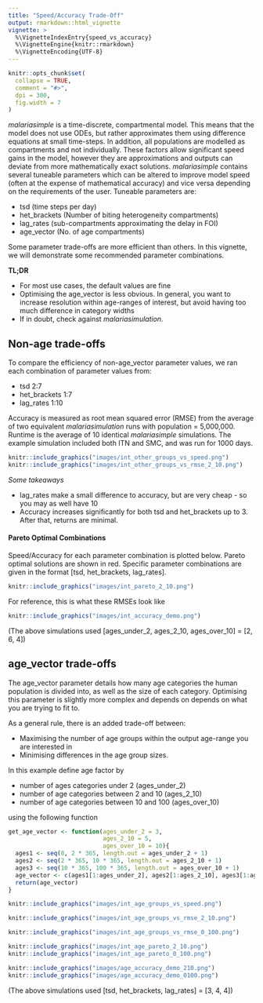 ---
title: "Speed/Accuracy Trade-Off"
output: rmarkdown::html_vignette
vignette: >
  %\VignetteIndexEntry{speed_vs_accuracy}
  %\VignetteEngine{knitr::rmarkdown}
  %\VignetteEncoding{UTF-8}
---

```{r, include = FALSE}
knitr::opts_chunk$set(
  collapse = TRUE,
  comment = "#>",
  dpi = 300,
  fig.width = 7
)
```

*malariasimple* is a time-discrete, compartmental model. This means that the model does not use ODEs, but rather approximates them using difference equations at small time-steps. In addition, all populations are modelled as compartments and not individually. These factors allow significant speed gains in the model, however they are approximations and outputs can deviate from more mathematically exact solutions. *malariasimple* contains several tuneable parameters which can be altered to improve model speed (often at the expense of mathematical accuracy) and vice versa depending on the requirements of the user. Tuneable parameters are:

- tsd (time steps per day)
- het_brackets (Number of biting heterogeneity compartments)
- lag_rates (sub-compartments approximating the delay in FOI)
- age_vector (No. of age compartments)

Some parameter trade-offs are more efficient than others. In this vignette, we will demonstrate some recommended parameter combinations. 

**TL;DR**

- For most use cases, the default values are fine
- Optimising the age_vector is less obvious. In general, you want to increase resolution within age-ranges of interest, but avoid having too much difference in category widths
- If in doubt, check against *malariasimulation*. 

## Non-age trade-offs
To compare the efficiency of non-age_vector parameter values, we ran each combination of parameter values from:

- tsd 2:7
- het_brackets 1:7
- lag_rates 1:10

Accuracy is measured as root mean squared error (RMSE) from the average of two equivalent *malariasimulation* runs with population = 5,000,000. Runtime is the average of 10 identical *malariasimple* simulations. The example simulation included both ITN and SMC, and was run for 1000 days. 

```{r echo = FALSE, out.width = "110%"}
knitr::include_graphics("images/int_other_groups_vs_speed.png")
knitr::include_graphics("images/int_other_groups_vs_rmse_2_10.png")
```
*Some takeaways*

- lag_rates make a small difference to accuracy, but are very cheap - so you may as well have 10
- Accuracy increases significantly for both tsd and het_brackets up to 3. After that, returns are minimal. 

#### Pareto Optimal Combinations
Speed/Accuracy for each parameter combination is plotted below. Pareto optimal solutions are shown in red. Specific parameter combinations are given in the format [tsd, het_brackets, lag_rates].


```{r echo = FALSE, out.width = "110%"}
knitr::include_graphics("images/int_pareto_2_10.png")
```

For reference, this is what these RMSEs look like 
```{r echo = FALSE, out.width = "110%"}
knitr::include_graphics("images/int_accuracy_demo.png")
```
(The above simulations used [ages_under_2, ages_2_10, ages_over_10] = [2, 6, 4])

## age_vector trade-offs
The age_vector parameter details how many age categories the human population is divided into, as well as the size of each category. Optimising this parameter is slightly more complex and depends on depends on what you are trying to fit to. 

As a general rule, there is an added trade-off between:

- Maximising the number of age groups within the output age-range you are interested in
- Minimising differences in the age group sizes. 

In this example define age factor by 

- number of ages categories under 2 (ages_under_2)
- number of age categories between 2 and 10 (ages_2_10)
- number of age categories between 10 and 100 (ages_over_10)

using the following function
```{r eval = FALSE}
get_age_vector <- function(ages_under_2 = 3,
                           ages_2_10 = 5,
                           ages_over_10 = 10){
  ages1 <- seq(0, 2 * 365, length.out = ages_under_2 + 1)
  ages2 <- seq(2 * 365, 10 * 365, length.out = ages_2_10 + 1)
  ages3 <- seq(10 * 365, 100 * 365, length.out = ages_over_10 + 1)
  age_vector <- c(ages1[1:ages_under_2], ages2[1:ages_2_10], ages3[1:ages_over_10])
  return(age_vector)
}
```

```{r echo = FALSE, out.width = "110%"}
knitr::include_graphics("images/int_age_groups_vs_speed.png")
```
```{r echo = FALSE, out.width = "110%"}
knitr::include_graphics("images/int_age_groups_vs_rmse_2_10.png")
```
```{r echo = FALSE, out.width = "110%"}
knitr::include_graphics("images/int_age_groups_vs_rmse_0_100.png")
```



```{r echo = FALSE, out.width = "110%"}
knitr::include_graphics("images/int_age_pareto_2_10.png")
knitr::include_graphics("images/int_age_pareto_0_100.png")
```

```{r echo = FALSE, out.width = "110%"}
knitr::include_graphics("images/age_accuracy_demo_210.png")
knitr::include_graphics("images/age_accuracy_demo_0100.png")
```
(The above simulations used [tsd, het_brackets, lag_rates] = [3, 4, 4])
